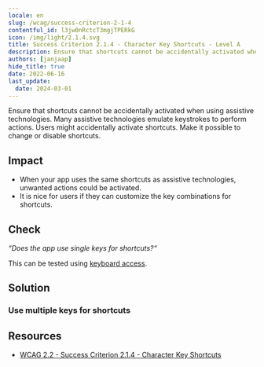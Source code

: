 ```yaml
---
locale: en
slug: /wcag/success-criterion-2-1-4
contentful_id: l3jw0nRctcT3mgjTPERkG
icon: /img/light/2.1.4.svg
title: Success Criterion 2.1.4 - Character Key Shortcuts - Level A
description: Ensure that shortcuts cannot be accidentally activated when using assistive technologies. Many assistive technologies emulate keystrokes to perform actions. Users might accidentally activate shortcuts. Make it possible to change or disable shortcuts.
authors: [janjaap]
hide_title: true
date: 2022-06-16
last_update:
  date: 2024-03-01
---
```


<Hero
  title="Character Key Shortcuts"
  image="/img/light/2.1.4.svg"
  alt="WCAG 2.1.4 icon"
  prefix="Success Criterion 2.1.4"
  suffix="Level A"
/>

Ensure that shortcuts cannot be accidentally activated when using assistive technologies. Many assistive technologies emulate keystrokes to perform actions. Users might accidentally activate shortcuts. Make it possible to change or disable shortcuts.

## Impact

- When your app uses the same shortcuts as assistive technologies, unwanted actions could be activated.
- It is nice for users if they can customize the key combinations for shortcuts.

## Check

*“Does the app use single keys for shortcuts?“*

This can be tested using [keyboard access](/en/stats/keyboard-access).

## Solution

### Use multiple keys for shortcuts

<CodeSample id="keyboard-shortcuts" locale="en"/>

## Resources

- [WCAG 2.2 - Success Criterion 2.1.4 - Character Key Shortcuts](https://www.w3.org/TR/WCAG22/#character-key-shortcuts)

